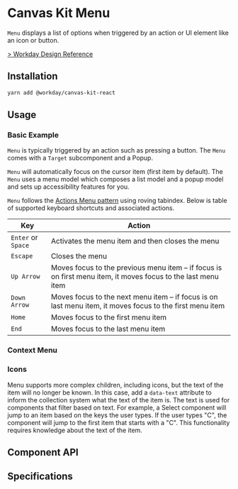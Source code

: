 

<Meta title="Components/Popups/Menu" component={Menu} />

# Canvas Kit Menu

`Menu` displays a list of options when triggered by an action or UI element like an icon or button.

[> Workday Design Reference](https://design.workday.com/components/popups/menus)

## Installation

```sh
yarn add @workday/canvas-kit-react
```

## Usage

### Basic Example

`Menu` is typically triggered by an action such as pressing a button. The `Menu` comes with a
`Target` subcomponent and a Popup.

<ExampleCodeBlock code={Basic} />

`Menu` will automatically focus on the cursor item (first item by default). The `Menu` uses a menu
model which composes a list model and a popup model and sets up accessibility features for you.

`Menu` follows the
[Actions Menu pattern](https://www.w3.org/TR/wai-aria-practices/examples/menu-button/menu-button-actions.html)
using roving tabindex. Below is table of supported keyboard shortcuts and associated actions.

| Key                | Action                                                                                                       |
| ------------------ | ------------------------------------------------------------------------------------------------------------ |
| `Enter` or `Space` | Activates the menu item and then closes the menu                                                             |
| `Escape`           | Closes the menu                                                                                              |
| `Up Arrow`         | Moves focus to the previous menu item – if focus is on first menu item, it moves focus to the last menu item |
| `Down Arrow`       | Moves focus to the next menu item – if focus is on last menu item, it moves focus to the first menu item     |
| `Home`             | Moves focus to the first menu item                                                                           |
| `End`              | Moves focus to the last menu item                                                                            |

### Context Menu

<ExampleCodeBlock code={ContextMenu} />

### Icons

Menu supports more complex children, including icons, but the text of the item will no longer be
known. In this case, add a `data-text` attribute to inform the collection system what the text of
the item is. The text is used for components that filter based on text. For example, a Select
component will jump to an item based on the keys the user types. If the user types "C", the
component will jump to the first item that starts with a "C". This functionality requires knowledge
about the text of the item.

<ExampleCodeBlock code={Icons} />

## Component API

<SymbolDoc name="Menu" fileName="/react/" />

## Specifications

<Specifications file="Menu.spec.ts" name="Menu" />
